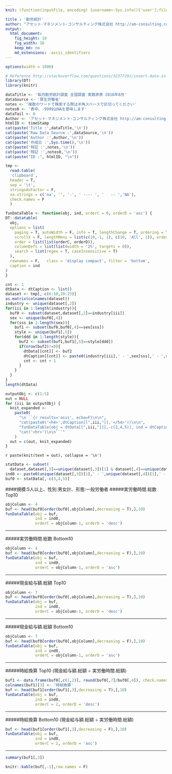 ```yaml
---
knit: (function(inputFile, encoding) {username<-Sys.info()['user'];fileName<-'defaultPath.csv';pathToFile <-paste0('C:/Users/', username,'/Desktop/pathToCSV/');setwd(pathToFile);buf0<-read.csv(fileName,header = F,skip = 0,stringsAsFactor = F,check.names = F,fileEncoding = 'utf-8');timeStamp<-format(Sys.time(),'%Y%m%d%H%M%S');rmarkdown::render(inputFile, encoding = encoding, output_file = paste0('C:/Users/',username,buf0[2,1],'charts/','am-consulting.co.jp-',timeStamp,'.html')) })

title : '勤労統計'
author: "アセット･マネジメント･コンサルティング株式会社 http://am-consulting.co.jp"
output: 
  html_document:
    fig_height: 10
    fig_width: 10
    keep_md: no
    md_extensions: -ascii_identifiers 
---
```

<link href="http://knowledgevault.saecanet.com/components/rmarkdown-html.css" rel="stylesheet">
<style>
.main-container {
	max-width: 1000px;
	margin-left: auto;
	margin-right: auto;
}
</style>

```r
options(width = 1000)
```

```r
# Reference http://stackoverflow.com/questions/32377291/insert-date-in-filename-while-knitting-document-using-rstudio-knit-button
library(DT)
library(knitr)
```

```r
dataTitle <- '毎月勤労統計調査 全国調査 実数原表 2016年8月'
dataSource <- '厚生労働省'
notes <- '複数のワードで検索する際は半角スペースで区切ってください'
notes0 <- '表中、-9999はNAを意味します'
dataTail <- 0 
Author <- 'アセット･マネジメント･コンサルティング株式会社 http://am-consulting.co.jp'
htmlID <- timeStamp
cat(paste('Title :',dataTitle,'\n'))
cat(paste('Raw Data Source :',dataSource,'\n'))
cat(paste('Author :',Author,'\n'))
cat(paste('作成日 :',Sys.time(),'\n'))
cat(paste('特記 :',notes,'\n'))
cat(paste('特記 :',notes0,'\n'))
cat(paste("ID :", htmlID, "\n"))
```

```r
tmp <-
  read.table(
  'clipboard',
  header = T,
  sep = '\t',
  stringsAsFactor = F,
  na.strings = c('na', '', '-', ' ---- ', '   -- ','NA'),
  check.names = F
  )
```

```r
funDataTable <- function(obj, ind, orderC = 0, orderD = 'asc') {
DT::datatable(
  obj,
  options = list(
    paging = T, autoWidth = F, info = T, lengthChange = T, ordering = T, searching = T,
    scrollX = F, lengthMenu = list(c(10,-1, 1), c(10, 'All', 1)), orderClasses = T,
    order = list(list(orderC, orderD)),
    columnDefs = list(list(width = '2%', targets = 0)),
    search = list(regex = T, caseInsensitive = T)
  ),
  rownames = F,   class = 'display compact', filter = 'bottom',
  caption = ind
)
}
```

```r
cnt <- 1
dtData <- dtCaption <- list()
dataset <- tmp[,-c(6:10,20:23)]
as.matrix(colnames(dataset))
industry <- unique(dataset[,2])
for(iii in 1:length(industry)){
  buf0 <- subset(dataset,dataset[,2]==industry[iii])
  sex <- unique(buf0[,4])
  for(sss in 1:length(sex)){
    buf1 <- subset(buf0,buf0[,4]==sex[sss])
    style <- unique(buf1[,5])
    for(ddd in 1:length(style)){
      buf2 <- subset(buf1,buf1[,5]==style[ddd])
      if(nrow(buf2)!=0){
        dtData[[cnt]] <- buf2
        dtCaption[[cnt]] <- paste0(industry[iii],' - ',sex[sss],' - ',style[ddd]) 
        cnt <- cnt + 1
      }
    }
  }
}
length(dtData)
```

```r
outputObj <- c(1:5) 
out = NULL
for (iii in outputObj) {
  knit_expanded <-
    paste0(
      "\n```{r results='asis', echo=F}\n\n",
      "cat(paste0('<h4>',dtCaption[[",iii,"]],'</h4>'))\n\n",
      "funDataTable(obj = dtData[[",iii,"]][,-c(2,4,5)], ind = dtCaption[[",iii,"]])\n\n",
      "cat('<hr>')\n\n```"
    )
  out = c(out, knit_expanded)
}
```

`r paste(knit(text = out), collapse = '\n')`

```r
statData <- subset(
  dataset,dataset[,3]==unique(dataset[,3])[1] & dataset[,4]==unique(dataset[,4])[1] & dataset[,5]==unique(dataset[,5])[2])
ind0 <- paste0(unique(dataset[,3])[1],' - ',unique(dataset[,4])[1],' - ',unique(dataset[,5])[2])
buf0 <- statData[,-c(3,4,5)]
```

####規模:5人以上、性別:男女計、形態:一般労働者
#####実労働時間.総数 Top10
```r
objColumn <- 4
buf <- head(buf0[order(buf0[,objColumn],decreasing = T),],10)
funDataTable(obj = buf, 
             ind = ind0,
             orderC = objColumn-1, orderD = 'desc')
```
<hr>

#####実労働時間.総数 Bottom10
```r
objColumn <- 4
buf <- head(buf0[order(buf0[,objColumn],decreasing = F),],10)
funDataTable(obj = buf, 
             ind = ind0,
             orderC = objColumn-1, orderD = 'asc')
```
<hr>

#####現金給与額.総額 Top10
```r
objColumn <- 7
buf <- head(buf0[order(buf0[,objColumn],decreasing = T),],10)
funDataTable(obj = buf, 
             ind = ind0,
             orderC = objColumn-1, orderD = 'desc')
```
<hr>

#####現金給与額.総額 Bottom10
```r
objColumn <- 7
buf <- head(buf0[order(buf0[,objColumn],decreasing = F),],10)
funDataTable(obj = buf, 
             ind = ind0,
             orderC = objColumn-1, orderD = 'asc')
```
<hr>

#####時給換算 Top10 (現金給与額.総額 ÷ 実労働時間.総額)
```r
buf1 <- data.frame(buf0[,c(1,2)], round(buf0[,7]/buf0[,4]), check.names = F, stringsAsFactors = F)
colnames(buf1)[3] <- '時給換算'
buf <- head(buf1[order(buf1[,3],decreasing = T),],10)
funDataTable(obj = buf, 
             ind = ind0,
             orderC = 2, orderD = 'desc')
```
<hr>

#####時給換算 Bottom10 (現金給与額.総額 ÷ 実労働時間.総額)
```r
buf <- head(buf1[order(buf1[,3],decreasing = F),],10)
funDataTable(obj = buf, 
             ind = ind0,
             orderC = 2, orderD = 'asc')
```
<hr>

```r
summary(buf1[,3])
```

```r
knitr::kable(buf[,-1],row.names = F)
```